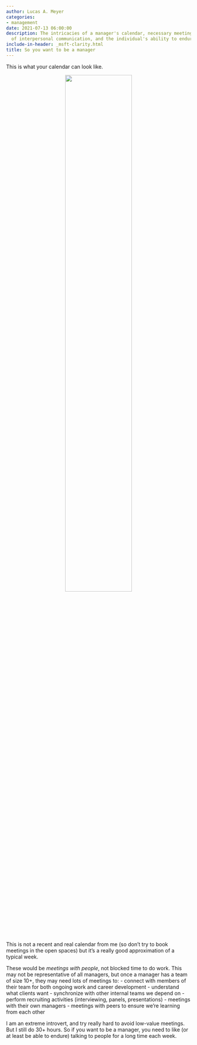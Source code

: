 ```yaml
---
author: Lucas A. Meyer
categories:
- management
date: 2021-07-13 06:00:00
description: The intricacies of a manager's calendar, necessary meetings, the importance
  of interpersonal communication, and the individual's ability to endure lengthy interactions.
include-in-header: _msft-clarity.html
title: So you want to be a manager
---
```

<article data-clarity-region="article">

This is what your calendar can look like. 

<center>![](/images/blurred-calendar.jpg){width=60%}</center>

This is not a recent and real calendar from me (so don't try to book meetings in the open spaces) but it's a really good approximation of a typical week.

These would be *meetings with people*, not blocked time to do work. This may not be representative of all managers, but once a manager has a team of size 10+, they may need lots of meetings to:
- connect with members of their team for both ongoing work and career development
- understand what clients want
- synchronize with other internal teams we depend on
- perform recruiting activities (interviewing, panels, presentations)
- meetings with their own managers
- meetings with peers to ensure we're learning from each other

I am an extreme introvert, and try really hard to avoid low-value meetings. But I still do 30+ hours. So if you want to be a manager, you need to like (or at least be able to endure) talking to people for a long time each week.

</article>